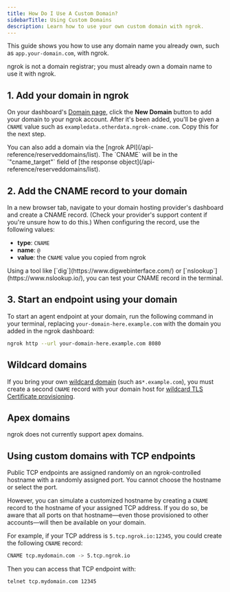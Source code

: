 ```yaml
---
title: How Do I Use A Custom Domain?
sidebarTitle: Using Custom Domains
description: Learn how to use your own custom domain with ngrok.
---
```


This guide shows you how to use any domain name you already own, such as `app.your-domain.com`, with ngrok.

<Note>
	ngrok is not a domain registrar; you must already own a domain name to use it
	with ngrok.
</Note>

## 1. Add your domain in ngrok

On your dashboard's [Domain page](https://dashboard.ngrok.com/domains), click the **New Domain** button to add your domain to your ngrok account.
After it's been added, you'll be given a `CNAME` value such as `exampledata.otherdata.ngrok-cname.com`.
Copy this for the next step.

<Info>
	You can also add a domain via the [ngrok
	API](/api-reference/reserveddomains/list). The `CNAME` will be in the
	`"cname_target"` field of [the response
	object](/api-reference/reserveddomains/list).
</Info>

## 2. Add the CNAME record to your domain

In a new browser tab, navigate to your domain hosting provider's dashboard and create a CNAME record.
(Check your provider's support content if you're unsure how to do this.)
When configuring the record, use the following values:

- **type**: `CNAME`
- **name**: `@`
- **value**: the `CNAME` value you copied from ngrok

<Tip title="Test your CNAME record">
	Using a tool like [`dig`](https://www.digwebinterface.com/) or
	[`nslookup`](https://www.nslookup.io/), you can test your CNAME record in the
	terminal.
</Tip>

## 3. Start an endpoint using your domain

To start an agent endpoint at your domain, run the following command in your terminal, replacing `your-domain-here.example.com` with the domain you added in the ngrok dashboard:

```bash
ngrok http --url your-domain-here.example.com 8080
```

## Wildcard domains

If you bring your own [wildcard domain](/universal-gateway/domains#wildcard-domains) (such as`*.example.com`), you must create a second `CNAME` record with your domain host for [wildcard TLS Certificate provisioning](/universal-gateway/tls-certificates/#wildcard-domains).

## Apex domains

ngrok does not currently support apex domains.

## Using custom domains with TCP endpoints

Public TCP endpoints are assigned randomly on an ngrok-controlled hostname with a randomly assigned port.
You cannot choose the hostname or select the port.

However, you can simulate a customized hostname by creating a `CNAME` record to the hostname of your assigned TCP address.
If you do so, be aware that all ports on that hostname—even those provisioned to other accounts—will then be available on your domain.

For example, if your TCP address is `5.tcp.ngrok.io:12345`, you could create the following `CNAME` record:

```bash
CNAME tcp.mydomain.com -> 5.tcp.ngrok.io
```

Then you can access that TCP endpoint with:

```bash
telnet tcp.mydomain.com 12345
```
